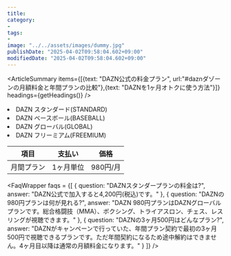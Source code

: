 ```yaml
---
title: 
category:
-
tags:
-
image: "../../assets/images/dummy.jpg"
publishDate: "2025-04-02T09:58:04.602+09:00"
modifiedDate: "2025-04-02T09:58:04.602+09:00"
---
```


	


	
<ArticleSummary items={[{text: "DAZN公式の料金プラン", url:"#daznダゾーンの月額料金と年間プランの比較"},{text: "DAZNを1ヶ月オトクに使う方法"}]} headings={getHeadings()} />

<Toc headings={getHeadings()} />

<div class="mt-8 p-8 border-2">
<CircleList>
<li>DAZN スタンダード(STANDARD)</li>
<li>DAZN ベースボール(BASEBALL)</li>
<li>DAZN グローバル(GLOBAL)</li>
<li>DAZN フリーミアム(FREEMIUM)</li>
</CircleList>
</div>


<div class="overflow-x-auto mt-8">
  <table class="table-auto border-collapse border border-gray-300 w-full text-sm">
    <thead>
      <tr class="bg-gray-100">
        <th class="border border-gray-300 px-4 py-2 text-left">項目</th>
        <th class="border border-gray-300 px-4 py-2 text-left">支払い</th>
        <th class="border border-gray-300 px-4 py-2 text-left">価格</th>
      </tr>
    </thead>
    <tbody>
      <tr class="hover:bg-gray-50">
        <td class="border border-gray-300 px-4 py-2">月間プラン</td>
        <td class="border border-gray-300 px-4 py-2">1ヶ月単位</td>
        <td class="border border-gray-300 px-4 py-2">980円/月</td>
      </tr>
    </tbody>
  </table>
</div>

<FaqWrapper 
  faqs = {[
    { question: "DAZNスタンダープランの料金は?", answer: "DAZN公式で加入すると4,200円(税込)です。" },
    { question: "DAZNの980円プランは何が見れる?", answer: "DAZN 980円プランはDAZNグローバルプランです。総合格闘技（MMA）、ボクシング、トライアスロン、チェス、レスリングが視聴できます。" },
    { question: "DAZNの3ヶ月500円はどんなプラン?", answer: "DAZNがキャンペーンで行っていた、年間プラン契約で最初の3ヶ月500円で視聴できるプランです。ただ年間契約になるため途中解約はできません。4ヶ月目以降は通常の月額料金になります。" }
	]}
/>



